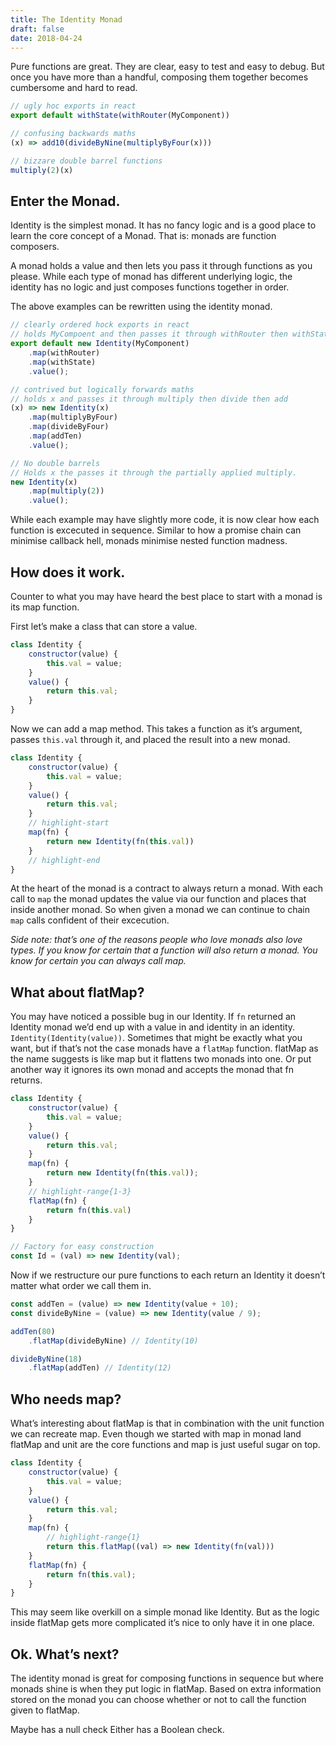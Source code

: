 ```yaml
---
title: The Identity Monad
draft: false
date: 2018-04-24
---
```



Pure functions are great. They are clear, easy to test and easy to debug. But once you have more than a handful, composing them together becomes cumbersome and hard to read.

```js
// ugly hoc exports in react
export default withState(withRouter(MyComponent))

// confusing backwards maths
(x) => add10(divideByNine(multiplyByFour(x)))

// bizzare double barrel functions
multiply(2)(x)
```

## Enter the Monad.
Identity is the simplest monad. It has no fancy logic and is a good place to learn the core concept of a Monad. That is: monads are function composers.

 A monad holds a value and then lets you pass it through functions as you please. While each type of monad has different underlying logic, the identity has no logic and just composes functions together in order.

 The above examples can be rewritten using the identity monad.

```js
// clearly ordered hock exports in react
// holds MyCompoent and then passes it through withRouter then withState
export default new Identity(MyComponent)
    .map(withRouter)
    .map(withState)
    .value();

// contrived but logically forwards maths
// holds x and passes it through multiply then divide then add
(x) => new Identity(x)
    .map(multiplyByFour)
    .map(divideByFour)
    .map(addTen)
    .value();

// No double barrels
// Holds x the passes it through the partially applied multiply.
new Identity(x)
    .map(multiply(2))
    .value();
```

While each example may have slightly more code, it is now clear how each function is excecuted in sequence. Similar to how a promise chain can minimise callback hell, monads minimise nested function madness.

## How does it work.
Counter to what you may have heard the best place to start with a monad is its map function.

First let’s make a class that can store a value.

```js
class Identity {
    constructor(value) {
        this.val = value;
    }
    value() {
        return this.val;
    }
}
```

Now we can add a map method. This takes a function as it’s argument, passes `this.val` through it, and placed the result into a new monad.

```js
class Identity {
    constructor(value) {
        this.val = value;
    }
    value() {
        return this.val;
    }
    // highlight-start
    map(fn) {
        return new Identity(fn(this.val))
    }
    // highlight-end
}
```

At the heart of the monad is a contract to always return a monad. With each call to `map` the monad updates the value via our function and places that inside another monad. So when given a monad we can continue to chain  `map` calls confident of their excecution.

_Side note: that’s one of the reasons people who love monads also love types. If you know for certain that a function will also return a monad. You know for certain you can always call map._


## What about flatMap?
You may have noticed a possible bug in our Identity. If `fn` returned an Identity monad we’d end up with a value in and identity in an identity. `Identity(Identity(value))`. Sometimes that might be exactly what you want, but if that’s not the case  monads have a `flatMap` function. flatMap as the name suggests is like map but it flattens two monads into one. Or put another way it ignores its own monad and accepts the monad that fn returns.

```js
class Identity {
    constructor(value) {
        this.val = value;
    }
    value() {
        return this.val;
    }
    map(fn) {
        return new Identity(fn(this.val));
    }
    // highlight-range{1-3}
    flatMap(fn) {
        return fn(this.val)
    }
}

// Factory for easy construction
const Id = (val) => new Identity(val);
```

Now if we restructure our pure functions to each return an Identity it doesn’t matter what order we call them in.

```js
const addTen = (value) => new Identity(value + 10);
const divideByNine = (value) => new Identity(value / 9);

addTen(80)
    .flatMap(divideByNine) // Identity(10)

divideByNine(18)
    .flatMap(addTen) // Identity(12)
```

## Who needs map?
What’s interesting about flatMap is that in combination with the unit function we can recreate map. Even though we started with map in monad land flatMap and unit are the core functions and map is just useful sugar on top.

```js
class Identity {
    constructor(value) {
        this.val = value;
    }
    value() {
        return this.val;
    }
    map(fn) {
        // highlight-range{1}
        return this.flatMap((val) => new Identity(fn(val)))
    }
    flatMap(fn) {
        return fn(this.val);
    }
}
```

This may seem like overkill on a simple monad like Identity. But as the logic inside flatMap gets more complicated it’s nice to only have it in one place.


## Ok. What’s next?
The identity monad is great for composing functions in sequence but where monads shine is when they put logic in flatMap. Based on extra information stored on the monad you can choose whether or not to call the function given to flatMap.


Maybe has a null check
Either has a Boolean check.
